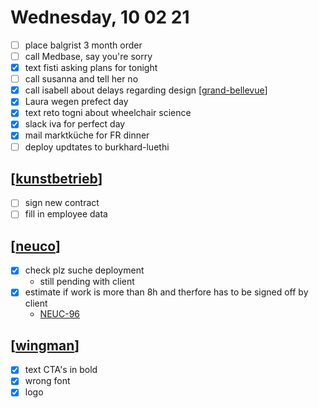 # Wednesday, 10 02 21

- [ ] place balgrist 3 month order
- [ ] call Medbase, say you're sorry
- [x] text fisti asking plans for tonight
- [ ] call susanna and tell her no
- [x] call isabell about delays regarding design [[grand-bellevue]]
- [x] Laura wegen prefect day
- [x] text reto togni about wheelchair science
- [x] slack iva for perfect day
- [x] mail marktküche for FR dinner
- [ ] deploy updtates to burkhard-luethi

## [[kunstbetrieb]]

- [ ] sign new contract
- [ ] fill in employee data

## [[neuco]]

- [x] check plz suche deployment
  - still pending with client
- [x] estimate if work is more than 8h and therfore has to be signed off by client
  - [NEUC-96](https://hinderlingvolkart.atlassian.net/browse/NEUC-96)

## [[wingman]]

- [x] text CTA's in bold
- [x] wrong font
- [x] logo

[//begin]: # "Autogenerated link references for markdown compatibility"
[grand-bellevue]: ../projects/grand-bellevue/grand-bellevue.md "grand-bellevue"
[kunstbetrieb]: ../companies/kunstbetrieb.md "kunstbetrieb"
[neuco]: ../projects/neuco/neuco.md "neuco"
[wingman]: ../projects/wingman/wingman.md "wingman"
[//end]: # "Autogenerated link references"
